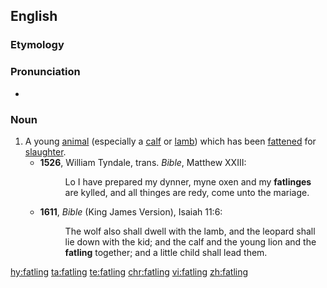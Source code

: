 ==English==

===Etymology===
{{suffix|fat|ling}}

===Pronunciation===
*{{a|UK}} {{IPA|/ˈfatlɪŋ/}}

===Noun===
{{en-noun}}

# A young [[animal]] (especially a [[calf]] or [[lamb]]) which has been [[fatten]]ed for [[slaughter]].
#*'''1526''', William Tyndale, trans. ''Bible'', Matthew XXIII:
#*:Lo I have prepared my dynner, myne oxen and my '''fatlinges''' are kylled, and all thinges are redy, come unto the mariage.
#*'''1611''', ''Bible'' (King James Version), Isaiah 11:6:
#*:The wolf also shall dwell with the lamb, and the leopard shall lie down with the kid; and the calf and the young lion and the '''fatling''' together; and a little child shall lead them.

[[hy:fatling]]
[[ta:fatling]]
[[te:fatling]]
[[chr:fatling]]
[[vi:fatling]]
[[zh:fatling]]